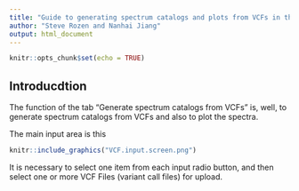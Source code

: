 ```yaml
---
title: "Guide to generating spectrum catalogs and plots from VCFs in the [mSigAct web app](https://msigact.ai)"
author: "Steve Rozen and Nanhai Jiang"
output: html_document
---
```


```r
knitr::opts_chunk$set(echo = TRUE)
```

## Introducdtion

The function of the tab "Generate spectrum catalogs from VCFs" is,
well, to generate spectrum catalogs from VCFs and also to plot
the spectra.

The main input area is this

```r
knitr::include_graphics("VCF.input.screen.png")
```

It is necessary to select one item from each input
radio button, and then select one or more
VCF Files (variant call files) for upload.

